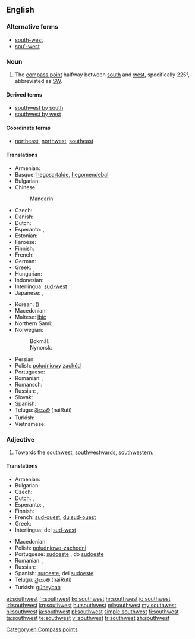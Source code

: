 {{wikipedia|dab=Southwest}}
==English==

===Alternative forms===
* [[south-west]]
* [[sou'-west]]

===Noun===
{{en-noun|-}}

# The [[compass point]] halfway between [[south]] and [[west]], specifically 225°, abbreviated as [[SW]].

====Derived terms====
* [[southwest by south]]
* [[southwest by west]]

====Coordinate terms====
* {{sense|compass point}} [[northeast]], [[northwest]], [[southeast]]

====Translations====
{{trans-top|compass point}}
* Armenian: {{t|hy|հարավ-արևմուտք|tr=harav-arevmutk’|sc=Armn}}
* Basque: [[hegosartalde]], [[hegomendebal]]
* Bulgarian: {{t-|bg|югозапад|m|tr=jugozápad}}
* Chinese:
*: Mandarin: {{t|zh|西南|tr=xīnán|sc=Hani}}
* Czech: {{t|cs|jihozápad|m}}
* Danish: {{t|da|sydvest}}
* Dutch: {{t-|nl|zuidwesten|n}}
* Esperanto: {{t|eo|sudokcidento}}, {{t|eo|suduesto}}
* Estonian: {{t-|et|edel}}
* Faroese: {{t|fo|útsynningur|m}}
* Finnish: {{t+|fi|lounas}}
* French: {{t+|fr|sud-ouest|m}}
* German: {{t|de|Südwesten|m}}
* Greek: {{t+|el|νοτιοδυτικά|tr=notiodytiká}}
* Hungarian: {{t+|hu|délnyugat}}
* Indonesian: {{t|id|barat daya}}
* Interlingua: [[sud-west]]
* Japanese: {{t|ja|南西|tr=なんせい, nanséi|sc=Jpan}}, {{qualifier|less common}} {{t|ja|西南|tr=せいなん, seinan|sc=Jpan}}
{{trans-mid}}
* Korean: {{t|ko|남서|tr=namseo|sc=Kore}} ({{t|ko|南西|sc=Kore}})
* Macedonian: {{t-|mk|југозапад|m|tr=jugozápad}}
* Maltese: [[lbiċ]]
* Northern Sami: {{tø|se|oarjelulli}}
* Norwegian:
*: Bokmål: {{t|nb|sørvest}}
*: Nynorsk: {{t|nn|sørvest}}
* Persian: {{t|fa|جنوب غربی|tr=jonub-e ğarbi|sc=fa-Arab}}
* Polish: [[południowy]] [[zachód]] {{m}}
* Portuguese: {{t+|pt|sudoeste|m}}
* Romanian: {{t|ro|sud-vest|n}}, {{t|ro|sudvest|n}}
* Romansch: {{t|rm|sidvest}}
* Russian: {{t+|ru|юго-запад|m|tr=jugo-západ}}, {{t|ru|зюйд-вест|m|tr=zjujd-vést|sc=Cyrl}} {{qualifier|wind, nautical}}
* Slovak: {{t|sk|juhozápad|m}}
* Spanish: {{t-|es|suroeste|m}}
* Telugu: [[నైఋతి]] (naiRuti)
* Turkish: {{t+|tr|güneybatı}}
* Vietnamese: {{t|vi|phía tây nam}}
{{trans-bottom}}

===Adjective===
{{en-adj|-}}

# Towards the southwest, [[southwestward]]s, [[southwestern]].

====Translations====
{{trans-top|towards the southwest}}
* Armenian: {{t|hy|հարավարևմտյան|tr=haravarevmtyan|sc=Armn}}
* Bulgarian: {{t-|bg|югозападен|m|tr=jugozápaden}}
* Czech: {{t|cs|jihozápadní}}
* Dutch: {{t+|nl|zuidwest}}, {{t+|nl|zuidwestelijk}}
* Esperanto: {{t|eo|sudokcidenta}}, {{t|eo|suduesta}}
* Finnish: {{t|fi|lounainen}}
* French: [[sud-ouest]], [[du sud-ouest]]
* Greek: {{t+|el|νοτιοδυτικός|m|tr=notiodytikós|sc=Grek}}
* Interlingua: del [[sud-west]]
{{trans-mid}}
* Macedonian: {{t-|mk|југозападно|tr=jugozápadno}}
* Polish: [[południowo-zachodni]] {{m}}
* Portuguese: [[sudoeste]] {{m|f}}, do [[sudoeste]]
* Romanian: {{t|ro|de sud-vest|m|f|n}}, {{t|ro|sudvestic|m|n}}
* Russian: {{t+|ru|юго-западный|tr=jugo-západnyj}}
* Spanish: [[suroeste]], del [[sudoeste]]
* Telugu: [[నైఋతి]] (naiRuti)
* Turkish: [[güneybatı]]
{{trans-bottom}}

[[Category:en:Compass points]]

[[et:southwest]]
[[fr:southwest]]
[[ko:southwest]]
[[hr:southwest]]
[[io:southwest]]
[[id:southwest]]
[[kn:southwest]]
[[hu:southwest]]
[[ml:southwest]]
[[my:southwest]]
[[nl:southwest]]
[[ja:southwest]]
[[pl:southwest]]
[[simple:southwest]]
[[fi:southwest]]
[[ta:southwest]]
[[te:southwest]]
[[vi:southwest]]
[[tr:southwest]]
[[zh:southwest]]